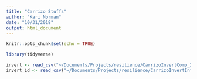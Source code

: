 ```yaml
---
title: "Carrizo Stuffs"
author: "Kari Norman"
date: "10/31/2018"
output: html_document
---
```


```r
knitr::opts_chunk$set(echo = TRUE)
```

```r
library(tidyverse)

invert <- read_csv("~/Documents/Projects/resilience/CarrizoInvertComp_2007-2015.csv")
invert_id <- read_csv("~/Documents/Projects/resilience/CarrizoInvertInfo_2007-2015.csv")
```

